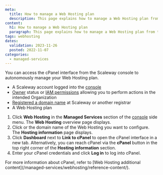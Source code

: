 ```yaml
---
meta:
  title: How to manage a Web Hosting plan
  description: This page explains how to manage a Web Hosting plan from the Scaleway console.
content:
  h1: How to manage a Web Hosting plan
  paragraph: This page explains how to manage a Web Hosting plan from the Scaleway console.
tags: webhosting
dates:
  validation: 2023-11-26
  posted: 2022-11-07
categories:
  - managed-services
---
```


You can access the cPanel interface from the Scaleway console to autonomously manage your Web Hosting plan.

<Macro id="requirements" />

- A Scaleway account logged into the [console](https://console.scaleway.com)
- [Owner](/identity-and-access-management/iam/concepts/#owner) status or [IAM permissions](/identity-and-access-management/iam/concepts/#permission) allowing you to perform actions in the intended Organization
- [Registered a domain name](/network/domains-and-dns/how-to/register-internal-domain/) at Scaleway or another registrar
- A Web Hosting plan

1. Click **Web Hosting** in the **Managed Services** section of the [console](https://console.scaleway.com/) side menu. The **Web Hosting** overview page displays.
2. Click <Icon name="seeMore" /> or the domain name of the Web Hosting you want to configure. The **Hosting information** page displays.
3. Click **Dashboard** next to **Link to cPanel** to open the cPanel interface in a new tab.
    <Lightbox src="scaleway-webhosting-cpanel.webp" alt="" />
    <Message type="tip">
        Alternatively, you can reach cPanel via the **cPanel** button in the top right corner of the **Hosting information** section.
    </Message>
4. Enter your cPanel credentials and click **Log in** to log into cPanel.

<Message type="tip">
    For more information about cPanel, refer to [Web Hosting additional content](/managed-services/webhosting/reference-content/).
</Message>


